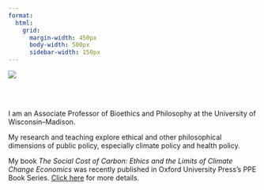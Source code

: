 ```yaml
---
format:
  html:
    grid:
      margin-width: 450px
      body-width: 500px
      sidebar-width: 150px
---
```


::: column-margin
![](PK_monarch.png)
:::

\
\

I am an Associate Professor of Bioethics and Philosophy at the University of Wisconsin--Madison.

My research and teaching explore ethical and other philosophical dimensions of public policy, especially climate policy and health policy.

My book *The Social Cost of Carbon: Ethics and the Limits of Climate Change Economics* was recently published in Oxford University Press's PPE Book Series. [Click here](https://www.paulkelleher.net/sccbook/) for more details.
